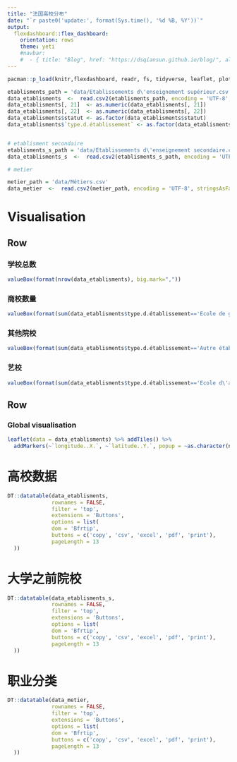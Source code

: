 ```yaml
---
title: "法国高校分布"
date: "`r paste0('update:', format(Sys.time(), '%d %B, %Y'))`"
output: 
  flexdashboard::flex_dashboard:
    orientation: rows
    theme: yeti
    #navbar:
    #  - { title: "Blog", href: "https://dsqiansun.github.io/blog/", align: right }
---
```


```r
pacman::p_load(knitr,flexdashboard, readr, fs, tidyverse, leaflet, plotly, DT, htmltools, forecast, data.table)

etablisments_path = 'data/Etablissements d\'enseignement supérieur.csv'
data_etablisments  <-  read.csv2(etablisments_path, encoding = 'UTF-8', stringsAsFactors =F)
data_etablisments[, 21]  <- as.numeric(data_etablisments[, 21])
data_etablisments[, 22]  <- as.numeric(data_etablisments[, 22])
data_etablisments$statut <- as.factor(data_etablisments$statut)
data_etablisments$`type.d.établissement` <- as.factor(data_etablisments$`type.d.établissement`)


# etablisment secondaire
etablisments_s_path = 'data/Etablissements d\'enseignement secondaire.csv'
data_etablisments_s  <-  read.csv2(etablisments_s_path, encoding = 'UTF-8', stringsAsFactors =F)

# metier

metier_path = 'data/Métiers.csv'
data_metier  <-  read.csv2(metier_path, encoding = 'UTF-8', stringsAsFactors =F)

```

Visualisation
=======================================================================

Row
-----------------------------------------------------------------------

### 学校总数 {.value-box}

```r
valueBox(format(nrow(data_etablisments), big.mark=","))

```

### 商校数量 {.value-box}

```r

valueBox(format(sum(data_etablisments$type.d.établissement=='Ecole de gestion et de commerce'), big.mark=","))


```

### 其他院校 {.value-box}

```r
valueBox(format(sum(data_etablisments$type.d.établissement=='Autre établissement du supérieur'), big.mark=","))

```

### 艺校 {.value-box}

```r
valueBox(format(sum(data_etablisments$type.d.établissement=='Ecole d\'art'), big.mark=","))
```





Row
-----------------------------------------------------------------------

### Global visualisation {data-width=600}

```r
leaflet(data = data_etablisments) %>% addTiles() %>%
  addMarkers(~`longitude..X.`, ~`latitude..Y.`, popup = ~as.character(nom), label = ~as.character(nom))
```


高校数据
===================================== 



```r

DT::datatable(data_etablisments,
              rownames = FALSE,
              filter = 'top',
              extensions = 'Buttons',
              options = list(
              dom = 'Bfrtip',
              buttons = c('copy', 'csv', 'excel', 'pdf', 'print'),
              pageLength = 13
  ))

```



大学之前院校
===================================== 



```r

DT::datatable(data_etablisments_s,
              rownames = FALSE,
              filter = 'top',
              extensions = 'Buttons',
              options = list(
              dom = 'Bfrtip',
              buttons = c('copy', 'csv', 'excel', 'pdf', 'print'),
              pageLength = 13
  ))

```

职业分类
===================================== 

```r

DT::datatable(data_metier,
              rownames = FALSE,
              filter = 'top',
              extensions = 'Buttons',
              options = list(
              dom = 'Bfrtip',
              buttons = c('copy', 'csv', 'excel', 'pdf', 'print'),
              pageLength = 13
  ))

```
